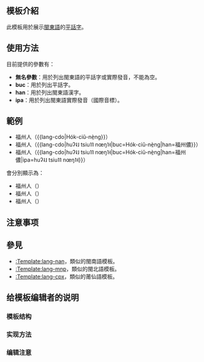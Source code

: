 <includeonly><!-- 在這裡加入模板的保護標識 --></includeonly><noinclude>{{Documentation subpage}}</noinclude>
<!-- 在本行下編輯模板說明 -->
== 模板介紹 ==
此模板用於展示[[閩東語]]的[[平話字]]。
== 使用方法 ==
目前提供的參數有：
*'''無名參數'''：用於列出閩東語的平話字或實際發音，不能為空。
*'''buc'''：用於列出平話字。
*'''han'''：用於列出閩東語漢字。
*'''ipa'''：用於列出閩東語實際發音（國際音標）。

== 範例 ==

*福州人（<nowiki>{{lang-cdo|Hók-ciŭ-nè̤ng}}</nowiki>）
*福州人（<nowiki>{{lang-cdo|huʔ˨˩ tsiu˥˥ nœŋ˥˧|buc=Hók-ciŭ-nè̤ng|han=福州儂}}</nowiki>）
*福州人（<nowiki>{{lang-cdo|huʔ˨˩ tsiu˥˥ nœŋ˥˧|buc=Hók-ciŭ-nè̤ng|han=福州儂|ipa=huʔ˨˩ tsiu˥˥ nœŋ˥˧}}</nowiki>）

會分別顯示為：

*福州人（{{lang-cdo|Hók-ciŭ-nè̤ng}}）
*福州人（{{lang-cdo|huʔ˨˩ tsiu˥˥ nœŋ˥˧|buc=Hók-ciŭ-nè̤ng|han=福州儂}}）
*福州人（{{lang-cdo|huʔ˨˩ tsiu˥˥ nœŋ˥˧|buc=Hók-ciŭ-nè̤ng|han=福州儂|ipa=huʔ˨˩ tsiu˥˥ nœŋ˥˧}}）


== 注意事项 ==

== 參見 ==
*[[:Template:lang-nan]]，類似的閩南語模板。
*[[:Template:lang-mnp]]，類似的閩北語模板。
*[[:Template:lang-cpx]]，類似的莆仙語模板。

== 给模板编辑者的说明 ==
=== 模板结构 ===
=== 实现方法 ===
=== 编辑注意 ===

<includeonly>
<!-- 本行下加入模板的分類 -->
[[Category:漢語多語言支持模板|{{PAGENAME}}]]
</includeonly>